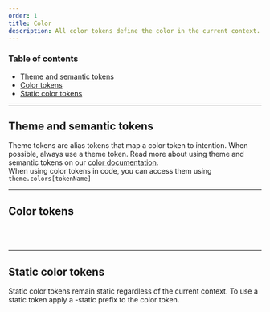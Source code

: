 ```yaml
---
order: 1
title: Color
description: All color tokens define the color in the current context. There are two contexts `light` and `dark` context. Toggle the site's context to see each token color value.
---
```


### Table of contents

- [Theme and semantic tokens](/foundations/color#Theme_and_Semantic_tokens)
- [Color tokens](/foundations/color#Color_tokens)
- [Static color tokens](/foundations/color#Static_color_tokens)

---

## Theme and semantic tokens

Theme tokens are alias tokens that map a color token to intention.
When possible, always use a theme token. Read more about using theme and
semantic tokens on our [color documentation](/foundations/principles#Themes).<BR />
When using color tokens in code, you can access them using
`theme.colors[tokenName]`

<ColorSamples group="theme" />

---

## Color tokens

<BR />

<ColorSamples group="light" />

<BR />

---

## Static color tokens

Static color tokens remain static regardless of the current context. To use a static token apply a -static prefix to the color token.

<ColorSamples group="static" />

<BR />

<BR size="xl" />
